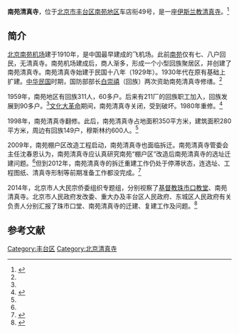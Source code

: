 {{Coord|39.804292|116.393577|type:landmark_region:CN-11_source:GoogleMaps|display=title}}
'''南苑清真寺'''，位于[[北京市|北京市]][[丰台区|丰台区]][[南苑地区|南苑地区]]车店衔49号，是一座[[伊斯兰教|伊斯兰教]][[清真寺|清真寺]]。<ref name=ftmzq>{{Cite web |url=http://mzq.bjft.gov.cn/articles/402880a03b9702a7013b9740e2640030.html |title=南苑清真寺简介，丰台区人民政府民族宗教侨务办公室，2012-12-14 |accessdate=2015-04-07 |archive-date=2015-12-05 |archive-url=https://web.archive.org/web/20151205163548/http://mzq.bjft.gov.cn/articles/402880a03b9702a7013b9740e2640030.html |dead-url=no }}</ref>

==简介==
[[北京南苑机场|北京南苑机场]]建于1910年，是中国最早建成的飞机场。此前[[南苑|南苑]]仅有七、八户回民，无清真寺。南苑机场建成后，商人渐多，形成一个小型回族聚居区，并创建了南苑清真寺。南苑清真寺始建于民国十八年（1929年）。1930年代在原有基础上扩建。[[中华民国|中华民国]]时期，国防部部长[[白崇禧|白崇禧]]（回族）两次资助南苑清真寺修缮。<ref name=ftmzq/>

1959年，南苑地区有回族311人，60多户。后来有211厂的回族职工加入，回族发展到90多户。<ref name=ftmzq/>[[文化大革命|文化大革命]]期间，南苑清真寺关闭，受到破坏。1980年重修。<ref name=zgqzw>{{Cite web |url=http://www.musilin.net.cn/2010/0412/36173.html |title=南苑清真寺，中国清真网，2010-04-12 |accessdate=2015-04-07 |archive-date=2015-04-15 |archive-url=https://web.archive.org/web/20150415035722/http://www.musilin.net.cn/2010/0412/36173.html |dead-url=yes }}</ref>

1998年，南苑清真寺翻修。此后，南苑清真寺占地面积350平方米，建筑面积280平方米，周边有回族149户，穆斯林约600人。<ref name=ftmzq/>

2009年，南苑棚户区改造工程启动，南苑清真寺也面临拆迁。南苑清真寺管委会主任沈春恩认为，南苑清真寺应认真研究南苑“棚户区”改造后南苑清真寺的选址迁建问题。<ref name=zgqzw/>但到2012年，南苑清真寺的拆迁重建工作仍处于停滞状态，连选址、工程图纸、清真寺形制等前期准备工作都没完成。<ref>{{Cite web |url=http://zhengxie.bjft.gov.cn/fengtai/app/zxta/taInfo.jsp?oid=835&page=1&sort=20121016165454269788864 |title=关于尽快落实南苑清真寺拆迁工作的建议，中国人民政治协商会议北京市丰台区委员会，于2015-04-08查阅 |accessdate=2015-04-07 |archive-date=2015-04-13 |archive-url=https://web.archive.org/web/20150413185834/http://zhengxie.bjft.gov.cn/fengtai/app/zxta/taInfo.jsp?oid=835&page=1&sort=20121016165454269788864 |dead-url=yes }}</ref>

2014年，北京市人大民宗侨委组织专题组，分别视察了[[珠市口教堂|基督教珠市口教堂]]、南苑清真寺。北京市人民政府发改委、重大办及丰台区人民政府、东城区人民政府有关负责人分别汇报了珠市口堂、南苑清真寺的迁建、复建工作及问题。<ref>{{Cite web |url=http://www.bjrd.gov.cn/xwzx_1/xwkx/bjrd/zyhd/201411/t20141106_139743.html |title=“基督教珠市口堂、南苑清真寺问题”专题组开展市十四届人大三次会议前视察活动，北京市人大常委会门户网站，2014-11-06 |accessdate=2015-04-07 |archive-date=2015-04-14 |archive-url=https://web.archive.org/web/20150414234741/http://www.bjrd.gov.cn/xwzx_1/xwkx/bjrd/zyhd/201411/t20141106_139743.html |dead-url=yes }}</ref>

==参考文献==
{{reflist}}

[[Category:丰台区|Category:丰台区]]
[[Category:北京清真寺|Category:北京清真寺]]
